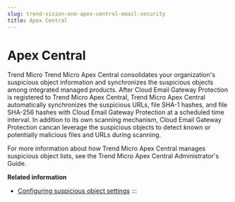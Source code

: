 ```yaml
---
slug: trend-vision-one-apex-central-email-security
title: Apex Central
---
```

# Apex Central

Trend Micro Trend Micro Apex Central consolidates your organization's suspicious object information and synchronizes the suspicious objects among integrated managed products. After Cloud Email Gateway Protection is registered to Trend Micro Apex Central, Trend Micro Apex Central automatically synchronizes the suspicious URLs, file SHA-1 hashes, and file SHA-256 hashes with Cloud Email Gateway Protection at a scheduled time interval. In addition to its own scanning mechanism, Cloud Email Gateway Protection cancan leverage the suspicious objects to detect known or potentially malicious files and URLs during scanning.

For more information about how Trend Micro Apex Central manages suspicious object lists, see the Trend Micro Apex Central Administrator's Guide.

**Related information**

- [Configuring suspicious object settings](configure-so-settings.mdx)
:::
